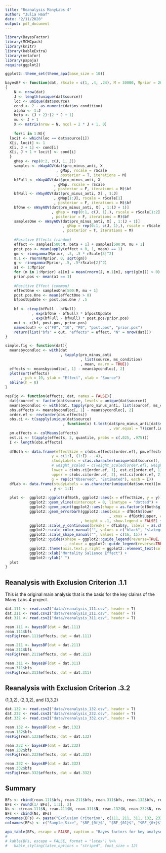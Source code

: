 ```yaml
---
title: "Reanalysis ManyLabs 4"
author: "Julia Haaf"
date: "2/11/2020"
output: pdf_document
---
```


```r
library(BayesFactor)
library(MCMCpack)
library(knitr)
library(kableExtra)
library(metafor)
library(papaja)
require(ggplot2)

ggplot2::theme_set(theme_apa(base_size = 10))
```

```r
bayesBF <- function(dat, rScale = c(1, .4, .24), M = 30000, Mprior = 200000)
{
	N <- nrow(dat)
	J <- length(unique(dat$source))
	loc <- unique(dat$source)
	cond <- 2 - as.numeric(dat$ms_condition)
	alpha <- 1:J
	beta <- (J + 2):(2 * J + 1)
	mu <- J + 1
	X <- matrix(nrow = N, ncol = 2 * J + 1, 0)
	
	for(i in 1:N){
  locit <- which(loc == dat$source[i])
  X[i, locit] <- 1
  X[i, J + 1] <- cond[i]
  X[i, J + 1 + locit] <- cond[i]
  }
	gMap <- rep(0:2, c(J, 1, J))
	samples <- nWayAOV(dat$pro_minus_anti, X
	                   , gMap, rscale = rScale
	                   , posterior = T, iterations = M)
	bfFull <- nWayAOV(dat$pro_minus_anti, X
	                  , gMap, rscale = rScale
	                  , posterior = F, iterations = M)$bf
	bfNull <- nWayAOV(dat$pro_minus_anti, X[ , 1:J]
	                  , gMap[1:J], rscale = rScale[1]
	                  , posterior = F, iterations = M)$bf
	bfOne <- nWayAOV(dat$pro_minus_anti, X[ , 1:(J + 1)]
	                 , gMap = rep(0:1, c(J, 1),), rscale = rScale[1:2]
	                 , posterior = F, iterations = M)$bf
	samplesOne <- nWayAOV(dat$pro_minus_anti, X[ , 1:(J + 1)]
	                      , gMap = rep(0:1, c(J, 1),), rscale = rScale[1:2]
	                      , posterior = T, iterations = M)
	
	#Positive Effects (random)
	effect <- samples[500:M, beta + 1] + samples[500:M, mu + 1]
	post.pos <- mean(apply(effect > 0, 1, mean) == 1)
	gm <- rinvgamma(Mprior, .5, .5 * rScale[3]^2)
	m.1 <- rnorm(Mprior, 0, sqrt(gm))
	g <- rinvgamma(Mprior, .5, .5*rScale[2]^2)
	a1 <- 1:Mprior
	for (m in 1:Mprior) a1[m] = mean(rnorm(J, m.1[m], sqrt(g[m])) > 0)
	prior.pos <- mean(a1 == 1)
	
	#Positive Effect (common)
	effectOne <- samplesOne[500:M, mu + 1]
	post.pos.One <- mean(effectOne > 0)
	bfpostUpdate <- post.pos.One / .5
	
	bf <- c(exp(bfFull - bfNull)
	        , exp(bfOne - bfNull) * bfpostUpdate
	        , exp(bfFull - bfNull) * post.pos/prior.pos)
	out <- c(bf, post.pos, prior.pos)
	names(out) <- c("F0", "10", "P0", "post.pos", "prior.pos")
	return(list("bfs" = out, "effects" = effect, "N" = nrow(dat)))
}

simple.fig <- function(dat){
  meansbycondloc <- with(dat
                         , tapply(pro_minus_anti
                                  , list(source, ms_condition)
                                  , mean, na.rm = TRUE))
  effects <- meansbycondloc[, 1] - meansbycondloc[, 2]
  plot(sort(effects)
       , pch = 19, ylab = "Effect", xlab = "Source")
  abline(h = 0)
}
```

```r
resFig <- function(effects, dat, names = FALSE){
  dat$sourcef <- factor(dat$source, levels = unique(dat$source))
  meansbycondloc <- with(dat, tapply(pro_minus_anti, list(sourcef, ms_condition), mean, na.rm = TRUE))
  obs.effects <- meansbycondloc[, 1] - meansbycondloc[, 2]
  order.ef <- rev(order(obs.effects))
  obs.ci <- t(sapply(unique(dat$source)
                          , function(x) t.test(dat$pro_minus_anti[dat$source==x] ~ dat$ms_condition[dat$source==x]
                                               , var.equal = T)$conf.int))
  pm.effects <- colMeans(effects) 
  est.ci <- t(apply(effects, 2, quantile, probs = c(.025, .975)))
  I <- length(obs.effects)
  
  dfBoth <- data.frame(effectSize = c(obs.effects[order.ef], pm.effects[order.ef]),
                     y = c(1:I, (1:I) - .4),
                     studyLabels = c(as.character(unique(dat$source)), rep("", I)),
                     # weight_scaled = c(weight_scaled[order.ef], weight_estimated_scaled[order.ef]), 
                     lower = c(obs.ci[order.ef, 1], est.ci[order.ef, 1]), 
                     upper = c(obs.ci[order.ef, 2], est.ci[order.ef, 2]),
                     g = rep(c("Observed", "Estimated"), each = I))
  dfLab <- data.frame(studyLabels = as.character(unique(dat$source))[order.ef]
                    , y <- 1:I)
    
  plot <-  ggplot2::ggplot(dfBoth, ggplot2::aes(x = effectSize, y = y)) +
           ggplot2::geom_vline(xintercept = 0, linetype = "dotted") +
           ggplot2::geom_point(ggplot2::aes(shape = as.factor(dfBoth$g), colour = as.factor(dfBoth$g))) +
           ggplot2::geom_errorbarh(ggplot2::aes(xmin = dfBoth$lower
                                               , xmax = dfBoth$upper, colour = as.factor(dfBoth$g))
                                  , height = .1, show.legend = FALSE) +
           ggplot2::scale_y_continuous(breaks = dfLab$y, labels = as.character(dfLab$studyLabels)) +
           ggplot2::scale_color_manual("", values = c("black", "slategrey"), labels = c("Estimated", "Observed")) +
           ggplot2::scale_shape_manual("", values = c(16, 15)) +
           ggplot2::guides(shape = ggplot2::guide_legend(reverse=TRUE, override.aes = list(size=3))
                           , colour = ggplot2::guide_legend(reverse=TRUE)) +
           ggplot2::theme(axis.text.y.right = ggplot2::element_text(colour = c(rep(c("slategrey", "black"), each = I)))) +
           ggplot2::xlab("Mortality Salience Effect") +
           ggplot2::ylab(" ")
  plot
}
```

## Reanalysis with Exclusion Criterion .1.1

This is the original main analysis that is the basis for the key claims of the Many Labs 4 project.

```r
dat.111 <- read.csv2("data/reanalysis_111.csv", header = T)
dat.211 <- read.csv2("data/reanalysis_211.csv", header = T)
dat.311 <- read.csv2("data/reanalysis_311.csv", header = T)
```

```r
rean.111 <- bayesBF(dat = dat.111)
rean.111$bfs
resFig(rean.111$effects, dat = dat.111)
```

```r
rean.211 <- bayesBF(dat = dat.211)
rean.211$bfs
resFig(rean.211$effects, dat = dat.211)
```

```r
rean.311 <- bayesBF(dat = dat.311)
rean.311$bfs
resFig(rean.311$effects, dat = dat.311)
```

## Reanalysis with Exclusion Criterion .3.2

(1,3,2), (2,3,2), and (3,3,2)

```r
dat.132 <- read.csv2("data/reanalysis_132.csv", header = T)
dat.232 <- read.csv2("data/reanalysis_232.csv", header = T)
dat.332 <- read.csv2("data/reanalysis_332.csv", header = T)
```

```r
rean.132 <- bayesBF(dat = dat.132)
rean.132$bfs
resFig(rean.132$effects, dat = dat.132)
```

```r
rean.232 <- bayesBF(dat = dat.232)
rean.232$bfs
resFig(rean.232$effects, dat = dat.232)
```

```r
rean.332 <- bayesBF(dat = dat.332)
rean.332$bfs
resFig(rean.332$effects, dat = dat.332)
```

## Summary

\renewcommand{\arraystretch}{2}

```r
BFs <- rbind(rean.111$bfs, rean.211$bfs, rean.311$bfs, rean.132$bfs, rean.232$bfs, rean.332$bfs)
BFs <- round(1/ BFs[, 1:3], 2)
Ns <- c(rean.111$N, rean.211$N, rean.311$N, rean.132$N, rean.232$N, rean.332$N)
BFs <- cbind(Ns, BFs)
rownames(BFs) <- paste("Exclusion Criterion", c(111, 211, 311, 132, 232, 332))
colnames(BFs) <- c("Sample Size", "$BF_{0f}$", "$BF_{01}$", "$BF_{0+}$")

apa_table(BFs, escape = FALSE, caption = "Bayes factors for key analyses.", note = "All Bayes factors are reported in favor of the null model.")
# 
# kable(BFs, escape = FALSE, format = "latex") %>%
#   kable_styling(latex_options = "striped", font_size = 12)
```


